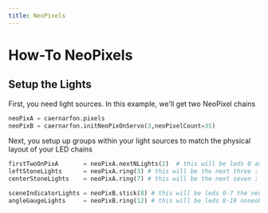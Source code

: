```yaml
---
title: NeoPixels
---
```


# How-To NeoPixels


## Setup the Lights

First, you need light sources.  In this example, we'll get two NeoPixel chains
```python
neoPixA = caernarfon.pixels 
neoPixB = caernarfon.initNeoPixOnServo(3,neoPixelCount=35)
```
Next, you setup up groups within your light sources to match the physical layout of your LED chains
```python
firstTwoOnPixA       = neoPixA.nextNLights(2)  # this will be leds 0 and 1 on the neoPixA chain
leftStoneLights      = neoPixA.ring(3) # this will be the next three : 2-4
centerStoneLights    = neoPixA.ring(7) # this will be the next seven : 5-11

sceneIndicatorLights = neoPixB.stick(8) # this will be leds 0-7 the neoPixB chain
angleGaugeLights     = neoPixB.ring(12) # this will be leds 8-19 onneoPixB
```
